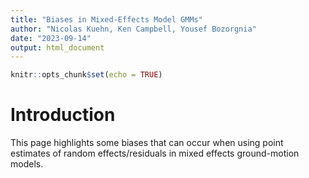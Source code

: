 ```yaml
---
title: "Biases in Mixed-Effects Model GMMs"
author: "Nicolas Kuehn, Ken Campbell, Yousef Bozorgnia"
date: "2023-09-14"
output: html_document
---
```


```r
knitr::opts_chunk$set(echo = TRUE)
```

# Introduction


This page highlights some biases that can occur when using point estimates of random effects/residuals in mixed effects ground-motion models.
